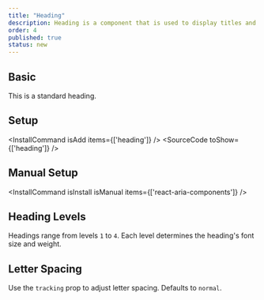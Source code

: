 ```yaml
---
title: "Heading"
description: Heading is a component that is used to display titles and subtitles.
order: 4
published: true
status: new
---
```


## Basic
This is a standard heading.
<How toUse="surfaces/heading-demo" />

## Setup
<InstallCommand isAdd items={['heading']} />
<SourceCode toShow={['heading']} />

## Manual Setup
<InstallCommand isInstall isManual items={['react-aria-components']} />

## Heading Levels
Headings range from levels `1` to `4`. Each level determines the heading's font size and weight.
<How toUse="surfaces/heading-level-demo" />

## Letter Spacing
Use the `tracking` prop to adjust letter spacing. Defaults to `normal`.
<How toUse="surfaces/heading-tracking-demo" />
